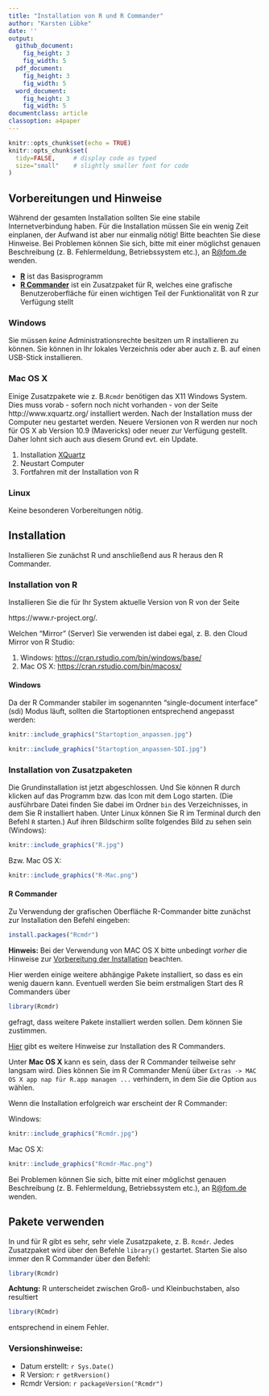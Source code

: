 ```yaml
---
title: "Installation von R und R Commander"
author: "Karsten Lübke"
date: ''
output:
  github_document:
    fig_height: 3
    fig_width: 5
  pdf_document:
    fig_height: 3
    fig_width: 5
  word_document:
    fig_height: 3
    fig_width: 5
documentclass: article
classoption: a4paper
---
```


```r
knitr::opts_chunk$set(echo = TRUE)
knitr::opts_chunk$set(
  tidy=FALSE,     # display code as typed
  size="small"    # slightly smaller font for code
)
```

## Vorbereitungen und Hinweise
Während der gesamten Installation sollten Sie eine stabile Internetverbindung haben. Für die Installation müssen Sie ein wenig Zeit einplanen, der Aufwand ist aber nur einmalig nötig! Bitte beachten Sie diese Hinweise. Bei Problemen können Sie sich, bitte mit einer möglichst genauen Beschreibung (z. B. Fehlermeldung, Betriebssystem etc.), an <R@fom.de> wenden.

* [**R**](https://www.r-project.org/) ist das Basisprogramm
* [**R Commander**](http://socserv.socsci.mcmaster.ca/jfox/Misc/Rcmdr/) ist ein Zusatzpaket für R, welches eine grafische Benutzeroberfläche für einen wichtigen Teil der Funktionalität von R zur Verfügung stellt


### Windows
Sie müssen *keine* Administrationsrechte besitzen um R installieren zu können. Sie können in Ihr lokales Verzeichnis oder aber auch z. B. auf einen USB-Stick installieren. 

### Mac OS X
Einige Zusatzpakete wie z. B.`Rcmdr` benötigen das X11 Windows System. Dies muss vorab - sofern noch nicht vorhanden - von der Seite http://www.xquartz.org/ installiert werden. Nach der Installation muss der Computer neu gestartet werden. Neuere Versionen von R werden nur noch für OS X ab Version 10.9 (Mavericks) oder neuer zur Verfügung gestellt. Daher lohnt sich auch aus diesem Grund evt. ein Update. 

1.  Installation [XQuartz](http://www.xquartz.org/)
2.  Neustart Computer
3.  Fortfahren mit der Installation von R

### Linux
Keine besonderen Vorbereitungen nötig. 

## Installation 
Installieren Sie zunächst R und anschließend aus R heraus den R Commander.



### Installation von R
Installieren Sie die für Ihr System aktuelle Version von R von der Seite 

https://www.r-project.org/. 

Welchen "Mirror" (Server) Sie verwenden ist dabei egal, z. B. den Cloud Mirror von R Studio:

1.  Windows: [https://cran.rstudio.com/bin/windows/base/](https://cran.rstudio.com/bin/windows/base/)
2.  Mac OS X: [https://cran.rstudio.com/bin/macosx/](https://cran.rstudio.com/bin/macosx/)

#### Windows
Da der R Commander stabiler im sogenannten "single-document interface" (sdi) Modus läuft, sollten die Startoptionen entsprechend angepasst werden:

```r
knitr::include_graphics("Startoption_anpassen.jpg")
```

```r
knitr::include_graphics("Startoption_anpassen-SDI.jpg")
```

### Installation von Zusatzpaketen

Die Grundinstallation ist jetzt abgeschlossen. Und Sie können R durch klicken auf das Programm bzw. das Icon mit dem Logo starten. (Die ausführbare Datei finden Sie dabei im Ordner `bin` des Verzeichnisses, in dem Sie R installiert haben. Unter Linux können Sie R im Terminal durch den Befehl `R` starten.)
Auf ihren Bildschirm sollte folgendes Bild zu sehen sein (Windows):

```r
knitr::include_graphics("R.jpg")
```

Bzw. Mac OS X:

```r
knitr::include_graphics("R-Mac.png")
```

#### R Commander
Zu Verwendung der grafischen Oberfläche R-Commander bitte zunächst zur Installation den Befehl eingeben:
```r
install.packages("Rcmdr")
```

**Hinweis:** Bei der Verwendung von MAC OS X bitte unbedingt *vorher* die Hinweise zur [Vorbereitung der Installation](#anchor) beachten. 

Hier werden einige weitere abhängige Pakete installiert, so dass es ein wenig dauern kann. Eventuell werden Sie beim erstmaligen Start des R Commanders über
```r
library(Rcmdr)
```
gefragt, dass weitere Pakete installiert werden sollen. Dem können Sie zustimmen.

[Hier](http://socserv.socsci.mcmaster.ca/jfox/Misc/Rcmdr/installation-notes.html) gibt es weitere Hinweise zur Installation des R Commanders.

Unter **Mac OS X** kann es sein, dass der R Commander teilweise sehr langsam wird. Dies können Sie im R Commander Menü über `Extras -> MAC OS X app nap für R.app managen ...` verhindern, in dem Sie die Option `aus` wählen.

Wenn die Installation erfolgreich war erscheint der R Commander:

Windows:

```r
knitr::include_graphics("Rcmdr.jpg")
```

Mac OS X:

```r
knitr::include_graphics("Rcmdr-Mac.png")
```

Bei Problemen können Sie sich, bitte mit einer möglichst genauen Beschreibung (z. B. Fehlermeldung, Betriebssystem etc.), an <R@fom.de> wenden.


## Pakete verwenden
In und für R gibt es sehr, sehr viele Zusatzpakete, z. B. `Rcmdr`. Jedes Zusatzpaket wird über den Befehle `library()` gestartet. Starten Sie also immer den R Commander über den Befehl:

```r
library(Rcmdr)
```


**Achtung:** R unterscheidet zwischen Groß- und Kleinbuchstaben, also resultiert
```r
library(RCmdr)
```
entsprechend in einem Fehler.

### Versionshinweise:
* Datum erstellt: `r Sys.Date()`
* R Version: `r getRversion()`
* Rcmdr Version: `r packageVersion("Rcmdr")`


